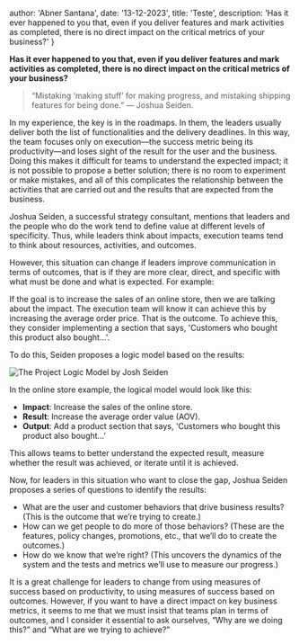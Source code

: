 
  author: 'Abner Santana',
  date: '13-12-2023',
  title: 'Teste',
  description:
    'Has it ever happened to you that, even if you deliver features and mark activities as completed, there is no direct impact on the critical metrics of your business?'
}


**Has it ever happened to you that, even if you deliver features and mark activities as completed, there is no direct impact on the critical metrics of your business?**

> “Mistaking ‘making stuff’ for making progress, and mistaking shipping
> features for being done.” ― Joshua Seiden.

In my experience, the key is in the roadmaps. In them, the leaders usually deliver both the list of functionalities and the delivery deadlines. In this way, the team focuses only on execution—the success metric being its productivity—and loses sight of the result for the user and the business. Doing this makes it difficult for teams to understand the expected impact; it is not possible to propose a better solution; there is no room to experiment or make mistakes, and all of this complicates the relationship between the activities that are carried out and the results that are expected from the business.

Joshua Seiden, a successful strategy consultant, mentions that leaders and the people who do the work tend to define value at different levels of specificity. Thus, while leaders think about impacts, execution teams tend to think about resources, activities, and outcomes.

However, this situation can change if leaders improve communication in terms of outcomes, that is if they are more clear, direct, and specific with what must be done and what is expected. For example:

If the goal is to increase the sales of an online store, then we are talking about the impact. The execution team will know it can achieve this by increasing the average order price. That is the outcome. To achieve this, they consider implementing a section that says, 'Customers who bought this product also bought…'.

To do this, Seiden proposes a logic model based on the results:

<Image src={diagram} alt=" The Project Logic Model by Josh Seiden" />

In the online store example, the logical model would look like this:

- **Impact**: Increase the sales of the online store.
- **Result**: Increase the average order value (AOV).
- **Output**: Add a product section that says, 'Customers who bought this product also bought…'

This allows teams to better understand the expected result, measure whether the result was achieved, or iterate until it is achieved.

Now, for leaders in this situation who want to close the gap, Joshua Seiden proposes a series of questions to identify the results:

- What are the user and customer behaviors that drive business results? (This is the outcome that we’re trying to create.)
- How can we get people to do more of those behaviors? (These are the features, policy changes, promotions, etc., that we’ll do to create the outcomes.)
- How do we know that we’re right? (This uncovers the dynamics of the system and the tests and metrics we’ll use to measure our progress.)

It is a great challenge for leaders to change from using measures of success based on productivity, to using measures of success based on outcomes. However, if you want to have a direct impact on key business metrics, it seems to me that we must insist that teams plan in terms of outcomes, and I consider it essential to ask ourselves, “Why are we doing this?” and “What are we trying to achieve?”
